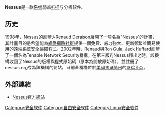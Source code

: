'''Nessus'''是一款[[系统|系统]]弱点[[扫描|扫描]]与分析软件。

== 历史 ==
1998年，Nessus的創辦人Renaud Deraison展開了一項名為"Nessus"的計畫，其計畫目的是希望能為[[網際網路|網際網路]][[社群|社群]]提供一個免費、威力強大、更新頻繁並簡易使用的遠端系統[[安全掃瞄|安全掃瞄]]程式。2002年時，Renaud與Ron Gula, Jack Huffard創辦了一個名為Tenable Network Security機構。在第三版的Nessus釋出之時，該機構收回了Nessus的版權與程式原始碼（原本為開放原始碼），並註冊了nessus.org成為該機構的網站。目前此機構位於[[美國|美國]][[馬里蘭州|馬里蘭州]]的[[哥伦比亚_(马里兰州)|哥倫比亞]]。

== 外部連結 ==
* [http://www.nessus.org Nessus官方網站]{{Wayback|url=http://www.nessus.org/ |date=20070501200308 }}

{{软件小作品}}

[[Category:安全软件|Category:安全软件]]
[[Category:自由安全软件|Category:自由安全软件]] 
[[Category:Linux安全软件|Category:Linux安全软件]]
